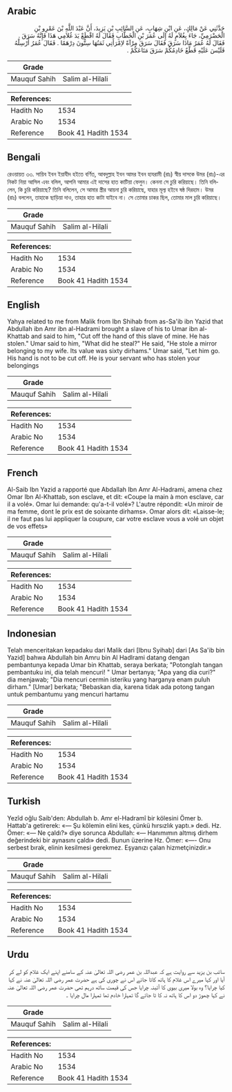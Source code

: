 ## Arabic


<div dir="rtl" lang="ar" style={{fontSize:'larger',backgroundColor:'#f8f9fa',padding:20}}>
حَدَّثَنِي عَنْ مَالِكٍ، عَنِ ابْنِ شِهَابٍ، عَنِ السَّائِبِ بْنِ يَزِيدَ، أَنَّ عَبْدَ اللَّهِ بْنَ عَمْرِو بْنِ الْحَضْرَمِيِّ، جَاءَ بِغُلاَمٍ لَهُ إِلَى عُمَرَ بْنِ الْخَطَّابِ فَقَالَ لَهُ اقْطَعْ يَدَ غُلاَمِي هَذَا فَإِنَّهُ سَرَقَ ‏.‏ فَقَالَ لَهُ عُمَرُ مَاذَا سَرَقَ فَقَالَ سَرَقَ مِرْآةً لاِمْرَأَتِي ثَمَنُهَا سِتُّونَ دِرْهَمًا ‏.‏ فَقَالَ عُمَرُ أَرْسِلْهُ فَلَيْسَ عَلَيْهِ قَطْعٌ خَادِمُكُمْ سَرَقَ مَتَاعَكُمْ ‏.‏
</div>
<div style={{backgroundColor:'#f8f9fa',padding:20, marginBottom: 10}}><table> <thead> <tr> <th>Grade</th> <th></th> </tr> </thead> <tbody> <tr><td>Mauquf Sahih</td><td>Salim al-Hilali</td></tr></tbody></table><table> <thead> <tr> <th>References:</th> <th></th> </tr> </thead> <tbody><tr><td>Hadith No</td><td>1534</td></tr><tr><td>Arabic No</td><td>1534</td></tr><tr><td>Reference</td><td>Book 41 Hadith 1534</td></tr></tbody></table></div>

## Bengali


<div dir="ltr" lang="bn" style={{fontSize:'larger',backgroundColor:'#f8f9fa',padding:20}}>
রেওয়ায়ত ৩৩. সায়িব ইবন ইয়াযীদ হইতে বর্ণিত, আবদুল্লাহ ইবন আমর ইবন হাযরামী (রাঃ) স্বীয় দাসকে উমর (রাঃ)-এর নিকট নিয়া আসিল এবং বলিল, আপনি আমার এই দাসের হাত কাটিয়া ফেলুন। কেননা সে চুরি করিয়াছে। তিনি বলিলেন, কি চুরি করিয়াছে? তিনি বলিলেন, সে আমার স্ত্রীর আয়না চুরি করিয়াছে, যাহার মূল্য হইবে ষষ্ঠ দিরহাম। উমর (রাঃ) বললেন, তাহাকে ছাড়িয়া দাও, তাহার হাত কাটা যাইবে না। সে তোমার চাকর ছিল, তোমার মাল চুরি করিয়াছে।
</div>
<div style={{backgroundColor:'#f8f9fa',padding:20, marginBottom: 10}}><table> <thead> <tr> <th>Grade</th> <th></th> </tr> </thead> <tbody> <tr><td>Mauquf Sahih</td><td>Salim al-Hilali</td></tr></tbody></table><table> <thead> <tr> <th>References:</th> <th></th> </tr> </thead> <tbody><tr><td>Hadith No</td><td>1534</td></tr><tr><td>Arabic No</td><td>1534</td></tr><tr><td>Reference</td><td>Book 41 Hadith 1534</td></tr></tbody></table></div>

## English


<div dir="ltr" lang="en" style={{fontSize:'larger',backgroundColor:'#f8f9fa',padding:20}}>
Yahya related to me from Malik from Ibn Shihab from as-Sa'ib ibn Yazid that Abdullah ibn Amr ibn al-Hadrami brought a slave of his to Umar ibn al-Khattab and said to him, "Cut off the hand of this slave of mine. He has stolen." Umar said to him, "What did he steal?" He said, "He stole a mirror belonging to my wife. Its value was sixty dirhams." Umar said, "Let him go. His hand is not to be cut off. He is your servant who has stolen your belongings
</div>
<div style={{backgroundColor:'#f8f9fa',padding:20, marginBottom: 10}}><table> <thead> <tr> <th>Grade</th> <th></th> </tr> </thead> <tbody> <tr><td>Mauquf Sahih</td><td>Salim al-Hilali</td></tr></tbody></table><table> <thead> <tr> <th>References:</th> <th></th> </tr> </thead> <tbody><tr><td>Hadith No</td><td>1534</td></tr><tr><td>Arabic No</td><td>1534</td></tr><tr><td>Reference</td><td>Book 41 Hadith 1534</td></tr></tbody></table></div>

## French


<div dir="ltr" lang="fr" style={{fontSize:'larger',backgroundColor:'#f8f9fa',padding:20}}>
Al-Saib Ibn Yazid a rapporté que Abdallah Ibn Amr Al-Hadrami, amena chez Omar Ibn Al-Khattab, son esclave, et dit: «Coupe la main à mon esclave, car il a volé». Omar lui demande: qu'a-t-il volé»? L'autre répondit: «Un miroir de ma femme, dont le prix est de soixante dirhams». Omar alors dit: «Laisse-le; il ne faut pas lui appliquer la coupure, car votre esclave vous a volé un objet de vos effets»
</div>
<div style={{backgroundColor:'#f8f9fa',padding:20, marginBottom: 10}}><table> <thead> <tr> <th>Grade</th> <th></th> </tr> </thead> <tbody> <tr><td>Mauquf Sahih</td><td>Salim al-Hilali</td></tr></tbody></table><table> <thead> <tr> <th>References:</th> <th></th> </tr> </thead> <tbody><tr><td>Hadith No</td><td>1534</td></tr><tr><td>Arabic No</td><td>1534</td></tr><tr><td>Reference</td><td>Book 41 Hadith 1534</td></tr></tbody></table></div>

## Indonesian


<div dir="ltr" lang="id" style={{fontSize:'larger',backgroundColor:'#f8f9fa',padding:20}}>
Telah menceritakan kepadaku dari Malik dari [Ibnu Syihab] dari [As Sa'ib bin Yazid] bahwa Abdullah bin Amru bin Al Hadlrami datang dengan pembantunya kepada Umar bin Khattab, seraya berkata; "Potonglah tangan pembantuku ini, dia telah mencuri! " Umar bertanya; "Apa yang dia curi?" dia menjawab; "Dia mencuri cermin isteriku yang harganya enam puluh dirham." [Umar] berkata; "Bebaskan dia, karena tidak ada potong tangan untuk pembantumu yang mencuri hartamu
</div>
<div style={{backgroundColor:'#f8f9fa',padding:20, marginBottom: 10}}><table> <thead> <tr> <th>Grade</th> <th></th> </tr> </thead> <tbody> <tr><td>Mauquf Sahih</td><td>Salim al-Hilali</td></tr></tbody></table><table> <thead> <tr> <th>References:</th> <th></th> </tr> </thead> <tbody><tr><td>Hadith No</td><td>1534</td></tr><tr><td>Arabic No</td><td>1534</td></tr><tr><td>Reference</td><td>Book 41 Hadith 1534</td></tr></tbody></table></div>

## Turkish


<div dir="ltr" lang="tr" style={{fontSize:'larger',backgroundColor:'#f8f9fa',padding:20}}>
Yezîd oğlu Saib'den: Abdullah b. Amr el-Hadramî bir kölesini Ömer b. Hattab'a getirerek: «— Şu kölemin elini kes, çünkü hırsızlık yaptı.» dedi. Hz. Ömer: «— Ne çaldı?» diye sorunca Abdullah: «— Hanımımın altmış dirhem değerindeki bir aynasını çaldı» dedi. Bunun üzerine Hz. Ömer: «—- Onu serbest bırak, elinin kesilmesi gerekmez. Eşyanızı çalan hizmetçinizdir.»
</div>
<div style={{backgroundColor:'#f8f9fa',padding:20, marginBottom: 10}}><table> <thead> <tr> <th>Grade</th> <th></th> </tr> </thead> <tbody> <tr><td>Mauquf Sahih</td><td>Salim al-Hilali</td></tr></tbody></table><table> <thead> <tr> <th>References:</th> <th></th> </tr> </thead> <tbody><tr><td>Hadith No</td><td>1534</td></tr><tr><td>Arabic No</td><td>1534</td></tr><tr><td>Reference</td><td>Book 41 Hadith 1534</td></tr></tbody></table></div>

## Urdu


<div dir="rtl" lang="ur" style={{fontSize:'larger',backgroundColor:'#f8f9fa',padding:20}}>
سائب بن یزید سے روایت ہے کہ عبداللہ بن عمر رضی اللہ تعالیٰ عنہ کے سامنے اپنے ایک غلام کو لے کر آیا اور کہا میرے اس غلام کا ہاتھ کاٹا جائے اس نے چوری کی ہے حضرت عمر رضی اللہ تعالیٰ عنہ نے کہا کیا چرایا؟ وہ بولا میری بیوی کا آئینہ چرایا جس کی قیمت ساٹھ درہم تھی حضرت عمر رضی اللہ تعالیٰ عنہ نے کہا چھوڑ دو اس کا ہاتھ نہ کا ٹا جائے گا تمہارا خادم تھا تمہارا مال چرایا ۔
</div>
<div style={{backgroundColor:'#f8f9fa',padding:20, marginBottom: 10}}><table> <thead> <tr> <th>Grade</th> <th></th> </tr> </thead> <tbody> <tr><td>Mauquf Sahih</td><td>Salim al-Hilali</td></tr></tbody></table><table> <thead> <tr> <th>References:</th> <th></th> </tr> </thead> <tbody><tr><td>Hadith No</td><td>1534</td></tr><tr><td>Arabic No</td><td>1534</td></tr><tr><td>Reference</td><td>Book 41 Hadith 1534</td></tr></tbody></table></div>